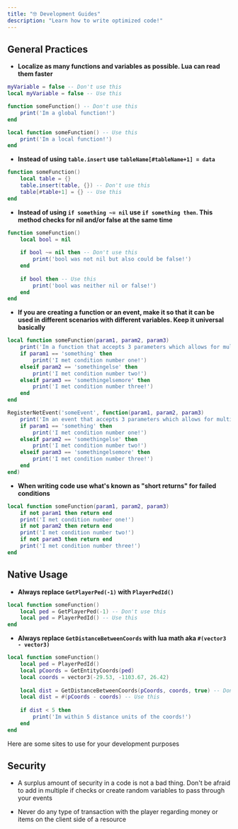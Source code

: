```yaml
---
title: "🤓 Development Guides"
description: "Learn how to write optimized code!"
---
```


## General Practices

* **Localize as many functions and variables as possible. Lua can read them faster**

```lua
myVariable = false -- Don't use this
local myVariable = false -- Use this

function someFunction() -- Don't use this
    print('Im a global function!')
end

local function someFunction() -- Use this
    print('Im a local function!')
end
```

* **Instead of using `table.insert` use `tableName[#tableName+1] = data`**

```lua
function someFunction()
    local table = {}
    table.insert(table, {}) -- Don't use this
    table[#table+1] = {} -- Use this
end
```

* **Instead of using `if something ~= nil` use `if something then`. This method checks for nil and/or false at the same time**

```lua
function someFunction()
    local bool = nil
    
    if bool ~= nil then -- Don't use this
        print('bool was not nil but also could be false!')
    end
    
    if bool then -- Use this
        print('bool was neither nil or false!')
    end
end
```

* **If you are creating a function or an event, make it so that it can be used in different scenarios with different variables. Keep it universal basically**

```lua
local function someFunction(param1, param2, param3)
    print('Im a function that accepts 3 parameters which allows for multiple conditions!')
    if param1 == 'something' then
        print('I met condition number one!')
    elseif param2 == 'somethingelse' then
        print('I met condition number two!')
    elseif param3 == 'somethingelsemore' then
        print('I met condition number three!')
    end
end

RegisterNetEvent('someEvent', function(param1, param2, param3)
    print('Im an event that accepts 3 parameters which allows for multiple conditions!')
    if param1 == 'something' then
        print('I met condition number one!')
    elseif param2 == 'somethingelse' then
        print('I met condition number two!')
    elseif param3 == 'somethingelsemore' then
        print('I met condition number three!')
    end
end)
```

* **When writing code use what's known as "short returns" for failed conditions**

```lua
local function someFunction(param1, param2, param3)
    if not param1 then return end
    print('I met condition number one!')
    if not param2 then return end
    print('I met condition number two!')
    if not param3 then return end
    print('I met condition number three!')
end
```

## Native Usage

* **Always replace `GetPlayerPed(-1)` with `PlayerPedId()`**

```lua
local function someFunction()
    local ped = GetPlayerPed(-1) -- Don't use this
    local ped = PlayerPedId() -- Use this
end
```

* **Always replace `GetDistanceBetweenCoords` with lua math aka `#(vector3 - vector3)`**

```lua
local function someFunction()
    local ped = PlayerPedId()
    local pCoords = GetEntityCoords(ped)
    local coords = vector3(-29.53, -1103.67, 26.42)
    
    local dist = GetDistanceBetweenCoords(pCoords, coords, true) -- Don't use this
    local dist = #(pCoords - coords) -- Use this
    
    if dist < 5 then
        print('Im within 5 distance units of the coords!')
    end
end
```

<Accordion title="RedM Native Sites/Tools" defaultOpen={false}>
  Here are some sites to use for your development purposes
</Accordion>



## Security

* A surplus amount of security in a code is not a bad thing. Don't be afraid to add in multiple if checks or create random variables to pass through your events

* Never do any type of transaction with the player regarding money or items on the client side of a resource